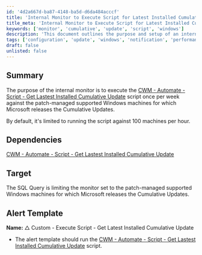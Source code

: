 ```yaml
---
id: '4d2a667d-ba87-4148-ba5d-d6da484acccf'
title: 'Internal Monitor to Execute Script for Latest Installed Cumulative Update'
title_meta: 'Internal Monitor to Execute Script for Latest Installed Cumulative Update'
keywords: ['monitor', 'cumulative', 'update', 'script', 'windows']
description: 'This document outlines the purpose and setup of an internal monitor designed to execute the script for retrieving the latest installed cumulative updates on supported Windows machines. The monitor runs weekly and is limited to 100 machines per hour, ensuring efficient patch management.'
tags: ['configuration', 'update', 'windows', 'notification', 'performance']
draft: false
unlisted: false
---
```

## Summary

The purpose of the internal monitor is to execute the [CWM - Automate - Script - Get Lastest Installed Cumulative Update](https://proval.itglue.com/DOC-5078775-12849478) script once per week against the patch-managed supported Windows machines for which Microsoft releases the Cumulative Updates.

By default, it's limited to running the script against 100 machines per hour.

## Dependencies

[CWM - Automate - Script - Get Lastest Installed Cumulative Update](https://proval.itglue.com/DOC-5078775-12849478)

## Target

The SQL Query is limiting the monitor set to the patch-managed supported Windows machines for which Microsoft releases the Cumulative Updates.

## Alert Template

**Name:** △ Custom - Execute Script - Get Latest Installed Cumulative Update

- The alert template should run the [CWM - Automate - Script - Get Lastest Installed Cumulative Update](https://proval.itglue.com/DOC-5078775-12849478) script.













